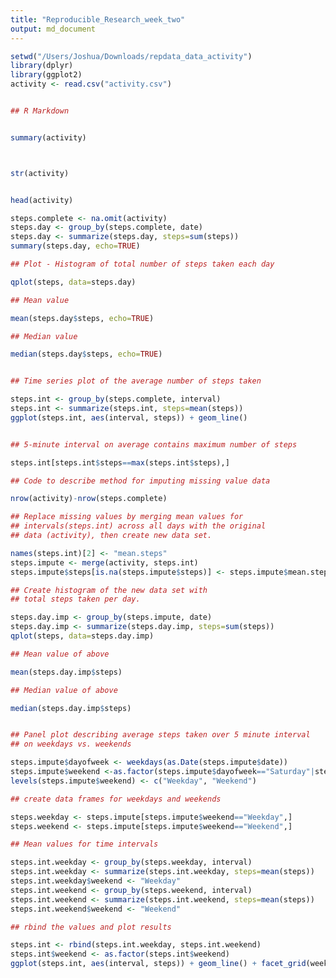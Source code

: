 ---
title: "Reproducible_Research_week_two"
output: md_document
---


```{r setup, echo=TRUE}
setwd("/Users/Joshua/Downloads/repdata_data_activity")
library(dplyr)
library(ggplot2)
activity <- read.csv("activity.csv")


## R Markdown


summary(activity)



str(activity)


head(activity)

steps.complete <- na.omit(activity)
steps.day <- group_by(steps.complete, date)
steps.day <- summarize(steps.day, steps=sum(steps))
summary(steps.day, echo=TRUE)

## Plot - Histogram of total number of steps taken each day

qplot(steps, data=steps.day)

## Mean value

mean(steps.day$steps, echo=TRUE)

## Median value

median(steps.day$steps, echo=TRUE)


## Time series plot of the average number of steps taken

steps.int <- group_by(steps.complete, interval)
steps.int <- summarize(steps.int, steps=mean(steps))
ggplot(steps.int, aes(interval, steps)) + geom_line()


## 5-minute interval on average contains maximum number of steps

steps.int[steps.int$steps==max(steps.int$steps),]

## Code to describe method for imputing missing value data

nrow(activity)-nrow(steps.complete)

## Replace missing values by merging mean values for
## intervals(steps.int) across all days with the original
## data (activity), then create new data set.

names(steps.int)[2] <- "mean.steps"
steps.impute <- merge(activity, steps.int)
steps.impute$steps[is.na(steps.impute$steps)] <- steps.impute$mean.steps[is.na(steps.impute$steps)]

## Create histogram of the new data set with 
## total steps taken per day.

steps.day.imp <- group_by(steps.impute, date)
steps.day.imp <- summarize(steps.day.imp, steps=sum(steps))
qplot(steps, data=steps.day.imp)

## Mean value of above

mean(steps.day.imp$steps)

## Median value of above

median(steps.day.imp$steps)


## Panel plot describing average steps taken over 5 minute interval
## on weekdays vs. weekends

steps.impute$dayofweek <- weekdays(as.Date(steps.impute$date))
steps.impute$weekend <-as.factor(steps.impute$dayofweek=="Saturday"|steps.impute$dayofweek=="Sunday")
levels(steps.impute$weekend) <- c("Weekday", "Weekend")

## create data frames for weekdays and weekends

steps.weekday <- steps.impute[steps.impute$weekend=="Weekday",]
steps.weekend <- steps.impute[steps.impute$weekend=="Weekend",]

## Mean values for time intervals

steps.int.weekday <- group_by(steps.weekday, interval)
steps.int.weekday <- summarize(steps.int.weekday, steps=mean(steps))
steps.int.weekday$weekend <- "Weekday"
steps.int.weekend <- group_by(steps.weekend, interval)
steps.int.weekend <- summarize(steps.int.weekend, steps=mean(steps))
steps.int.weekend$weekend <- "Weekend"

## rbind the values and plot results

steps.int <- rbind(steps.int.weekday, steps.int.weekend)
steps.int$weekend <- as.factor(steps.int$weekend)
ggplot(steps.int, aes(interval, steps)) + geom_line() + facet_grid(weekend ~ .)
```
